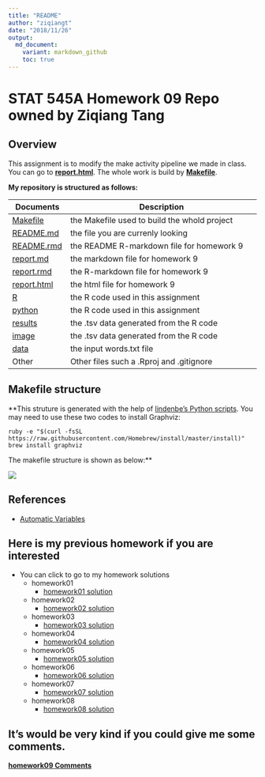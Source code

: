```yaml
---
title: "README"
author: "ziqiangt"
date: "2018/11/26"
output:
  md_document:
    variant: markdown_github
    toc: true
---
```

# STAT 545A Homework 09 Repo owned by Ziqiang Tang

## Overview

This assignment is to modify the make activity pipeline we made in class. You can go to **[report.html](https://raw.githack.com/STAT545-UBC-students/hw09-ziqiangt/master/report.html)**. The whole work is build by **[Makefile](https://github.com/STAT545-UBC-students/hw09-ziqiangt/blob/master/Makefile)**.

**My repository is structured as follows:**

| Documents | Description                        |
|-----------|------------------------------------|
| [Makefile](https://github.com/STAT545-UBC-students/hw08-ziqiangt/tree/master/bcl/Makefile)  | the Makefile used to build the whold project  |
| [README.md](https://github.com/STAT545-UBC-students/hw09-ziqiangt/blob/master/README.md)   | the file you are currenly looking   |
| [README.rmd](https://github.com/STAT545-UBC-students/hw09-ziqiangt/blob/master/README.Rmd) | the README R-markdown file for homework 9   |
| [report.md](https://github.com/STAT545-UBC-students/hw09-ziqiangt/blob/master/report.md)   | the markdown file for homework 9   |
| [report.rmd](https://github.com/STAT545-UBC-students/hw09-ziqiangt/blob/master/report.rmd) | the R-markdown file for homework 9   |
| [report.html](https://raw.githack.com/STAT545-UBC-students/hw09-ziqiangt/master/report.html) | the html file for homework 9   |
| [R](https://github.com/STAT545-UBC-students/hw09-ziqiangt/tree/master/R)  | the R code used in this assignment |
| [python](https://github.com/STAT545-UBC-students/hw09-ziqiangt/tree/master/python)  |  the R code used in this assignment  |
| [results](https://github.com/STAT545-UBC-students/hw09-ziqiangt/tree/master/bcl/results)  | the .tsv data generated from the R code  |
| [image](https://github.com/STAT545-UBC-students/hw09-ziqiangt/tree/master/bcl/image)  | the .tsv data generated from the R code  |
| [data](https://github.com/STAT545-UBC-students/hw09-ziqiangt/tree/master/bcl/data)  | the input words.txt file  |
|Other | Other files such a .Rproj and .gitignore|

## Makefile structure

**This struture is generated with the help of [lindenbe's Python scripts](https://github.com/vak/makefile2dot). You may need to use these two codes to install Graphviz:

```
ruby -e "$(curl -fsSL https://raw.githubusercontent.com/Homebrew/install/master/install)"
brew install graphviz
```

The makefile structure is shown as below:**

![](./image/makefile.png)


## References
- [Automatic Variables](https://www.gnu.org/software/make/manual/html_node/Automatic-Variables.html)


## Here is my previous homework if you are interested
- You can click to go to my homework solutions
	+ homework01 
		* [homework01 solution](https://github.com/STAT545-UBC-students/hw01-ziqiangt)
	+ homework02
		* [homework02 solution](https://github.com/STAT545-UBC-students/hw02-ziqiangt)
	+ homework03
		* [homework03 solution](https://github.com/STAT545-UBC-students/hw03-ziqiangt)
	+ homework04
		* [homework04 solution](https://github.com/STAT545-UBC-students/hw04-ziqiangt)
	+ homework05
		* [homework05 solution](https://github.com/STAT545-UBC-students/hw05-ziqiangt)
	+ homework06
		* [homework06 solution](https://github.com/STAT545-UBC-students/hw06-ziqiangt)
	+ homework07
		* [homework07 solution](https://github.com/STAT545-UBC-students/hw07-ziqiangt)
	+ homework08
		* [homework08 solution](https://github.com/STAT545-UBC-students/hw08-ziqiangt)

## It's would be very kind if you could give me some **comments**.
 **[homework09 Comments](https://github.com/STAT545-UBC-students/hw09-ziqiangt/issues)**